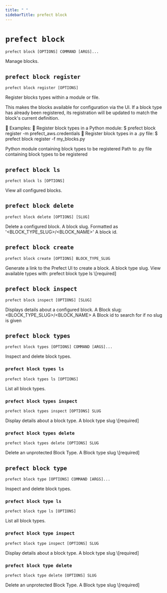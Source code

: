 ```yaml
---
title: " "
sidebarTitle: prefect block
---
```


# `prefect block`



```command
prefect block [OPTIONS] COMMAND [ARGS]...
```



<Info>
Manage blocks.
</Info>








## `prefect block register`



```command
prefect block register [OPTIONS]
```



<Info>
Register blocks types within a module or file.

This makes the blocks available for configuration via the UI.
If a block type has already been registered, its registration will be updated to
match the block's current definition.


Examples:
    
    Register block types in a Python module:
    \$ prefect block register -m prefect_aws.credentials
    
    Register block types in a .py file:
    \$ prefect block register -f my_blocks.py
</Info>






<AccordionGroup>




<Accordion title="Options" defaultOpen>

<ResponseField name="--module">
    Python module containing block types to be registered
</ResponseField>

<ResponseField name="--file">
    Path to .py file containing block types to be registered
</ResponseField>

</Accordion>

</AccordionGroup>



## `prefect block ls`



```command
prefect block ls [OPTIONS]
```



<Info>
View all configured blocks.
</Info>








## `prefect block delete`



```command
prefect block delete [OPTIONS] [SLUG]
```



<Info>
Delete a configured block.
</Info>






<AccordionGroup>


<Accordion title="Arguments" defaultOpen>
<ResponseField name="SLUG" type="string">
    A block slug. Formatted as '&lt;BLOCK_TYPE_SLUG&gt;/&lt;BLOCK_NAME&gt;'
</ResponseField>
</Accordion>



<Accordion title="Options" defaultOpen>

<ResponseField name="--id">
    A block id.
</ResponseField>

</Accordion>

</AccordionGroup>



## `prefect block create`



```command
prefect block create [OPTIONS] BLOCK_TYPE_SLUG
```



<Info>
Generate a link to the Prefect UI to create a block.
</Info>






<AccordionGroup>


<Accordion title="Arguments" defaultOpen>
<ResponseField name="BLOCK_TYPE_SLUG" type="string" required>
    A block type slug. View available types with: prefect block type ls  \[required]
</ResponseField>
</Accordion>



</AccordionGroup>



## `prefect block inspect`



```command
prefect block inspect [OPTIONS] [SLUG]
```



<Info>
Displays details about a configured block.
</Info>






<AccordionGroup>


<Accordion title="Arguments" defaultOpen>
<ResponseField name="SLUG" type="string">
    A Block slug: &lt;BLOCK_TYPE_SLUG&gt;/&lt;BLOCK_NAME&gt;
</ResponseField>
</Accordion>



<Accordion title="Options" defaultOpen>

<ResponseField name="--id">
    A Block id to search for if no slug is given
</ResponseField>

</Accordion>

</AccordionGroup>



## `prefect block types`



```command
prefect block types [OPTIONS] COMMAND [ARGS]...
```



<Info>
Inspect and delete block types.
</Info>








### `prefect block types ls`



```command
prefect block types ls [OPTIONS]
```



<Info>
List all block types.
</Info>








### `prefect block types inspect`



```command
prefect block types inspect [OPTIONS] SLUG
```



<Info>
Display details about a block type.
</Info>






<AccordionGroup>


<Accordion title="Arguments" defaultOpen>
<ResponseField name="SLUG" type="string" required>
    A block type slug  \[required]
</ResponseField>
</Accordion>



</AccordionGroup>



### `prefect block types delete`



```command
prefect block types delete [OPTIONS] SLUG
```



<Info>
Delete an unprotected Block Type.
</Info>






<AccordionGroup>


<Accordion title="Arguments" defaultOpen>
<ResponseField name="SLUG" type="string" required>
    A Block type slug  \[required]
</ResponseField>
</Accordion>



</AccordionGroup>



## `prefect block type`



```command
prefect block type [OPTIONS] COMMAND [ARGS]...
```



<Info>
Inspect and delete block types.
</Info>








### `prefect block type ls`



```command
prefect block type ls [OPTIONS]
```



<Info>
List all block types.
</Info>








### `prefect block type inspect`



```command
prefect block type inspect [OPTIONS] SLUG
```



<Info>
Display details about a block type.
</Info>






<AccordionGroup>


<Accordion title="Arguments" defaultOpen>
<ResponseField name="SLUG" type="string" required>
    A block type slug  \[required]
</ResponseField>
</Accordion>



</AccordionGroup>



### `prefect block type delete`



```command
prefect block type delete [OPTIONS] SLUG
```



<Info>
Delete an unprotected Block Type.
</Info>






<AccordionGroup>


<Accordion title="Arguments" defaultOpen>
<ResponseField name="SLUG" type="string" required>
    A Block type slug  \[required]
</ResponseField>
</Accordion>



</AccordionGroup>
